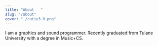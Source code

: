 ```yaml
---
title: "About   "
slug: "/about"
cover: "./cutie3.0.png"
---
```


I am a graphics and sound programmer. Recently graduated from Tulane University with a degree in Music+CS.
